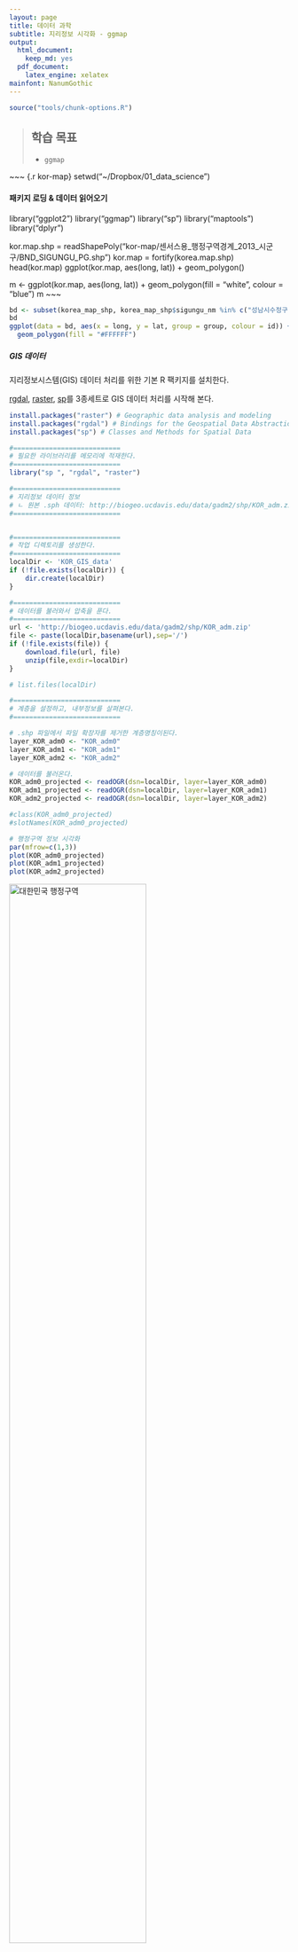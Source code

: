 ```yaml
---
layout: page
title: 데이터 과학
subtitle: 지리정보 시각화 - ggmap
output:
  html_document: 
    keep_md: yes
  pdf_document:
    latex_engine: xelatex
mainfont: NanumGothic
---
```


``` r
source("tools/chunk-options.R")
```

> ## 학습 목표 {.objectives}
>
> * `ggmap`



~~~ {.r kor-map}
setwd("~/Dropbox/01_data_science")

#### 패키지 로딩 & 데이터 읽어오기 ####
library("ggplot2")
library("ggmap")
library("sp")
library("maptools")
library("dplyr")

kor.map.shp = readShapePoly("kor-map/센서스용_행정구역경계_2013_시군구/BND_SIGUNGU_PG.shp")
kor.map = fortify(korea.map.shp)
head(kor.map)
ggplot(kor.map, aes(long, lat)) + geom_polygon()

m <- ggplot(kor.map, aes(long, lat)) + geom_polygon(fill = "white", colour = "blue")
m
~~~

``` .r
bd <- subset(korea_map_shp, korea_map_shp$sigungu_nm %in% c("성남시수정구","성남시중원구", "성남시분당구"))
bd
ggplot(data = bd, aes(x = long, y = lat, group = group, colour = id)) + 
  geom_polygon(fill = "#FFFFFF")
```


##### GIS 데이터

지리정보시스템(GIS) 데이터 처리를 위한 기본 R 팩키지를 설치한다.

[rgdal](http://www.rdocumentation.org/packages/rgdal), [raster](http://www.rdocumentation.org/packages/raster), [sp](http://www.rdocumentation.org/packages/sp)를 3종세트로 GIS 데이터 처리를 시작해 본다.

~~~ {.r}
install.packages("raster") # Geographic data analysis and modeling
install.packages("rgdal") # Bindings for the Geospatial Data Abstraction Library
install.packages("sp") # Classes and Methods for Spatial Data
~~~

~~~ {.r}
#===========================
# 필요한 라이브러리를 메모리에 적재한다.
#===========================
library("sp ", "rgdal", "raster")

#===========================
# 지리정보 데이터 정보
# ㄴ 원본 .sph 데이터: http://biogeo.ucdavis.edu/data/gadm2/shp/KOR_adm.zip
#===========================


#===========================
# 작업 디렉토리를 생성한다.
#===========================
localDir <- 'KOR_GIS_data'
if (!file.exists(localDir)) {
    dir.create(localDir)
}

#===========================
# 데이터를 불러와서 압축을 푼다.
#===========================
url <- 'http://biogeo.ucdavis.edu/data/gadm2/shp/KOR_adm.zip'
file <- paste(localDir,basename(url),sep='/')
if (!file.exists(file)) {
    download.file(url, file)
    unzip(file,exdir=localDir)
}

# list.files(localDir)

#===========================
# 계층을 설정하고, 내부정보를 살펴본다.
#===========================

# .shp 파일에서 파일 확장자를 제거한 계층명칭이된다.
layer_KOR_adm0 <- "KOR_adm0"  
layer_KOR_adm1 <- "KOR_adm1"  
layer_KOR_adm2 <- "KOR_adm2"  

# 데이터를 불러온다.
KOR_adm0_projected <- readOGR(dsn=localDir, layer=layer_KOR_adm0) 
KOR_adm1_projected <- readOGR(dsn=localDir, layer=layer_KOR_adm1) 
KOR_adm2_projected <- readOGR(dsn=localDir, layer=layer_KOR_adm2) 

#class(KOR_adm0_projected)
#slotNames(KOR_adm0_projected)

# 행정구역 정보 시각화
par(mfrow=c(1,3))
plot(KOR_adm0_projected)
plot(KOR_adm1_projected)
plot(KOR_adm2_projected)
~~~

<img src="fig/korea-admin-level.png" alt="대한민국 행정구역" width="70%" /> 

[Using R - Working with Geospatial Data](http://mazamascience.com/WorkingWithData/?p=1277)
[Raster Data in R - The Basics](http://neondataskills.org/R/Raster-Data-In-R/)


### `leaflet` 팩키지 


GoogleVis [^googlevis],  전세계 원자력 발전소 위치 [^powerplant]


[^googlevis]: [Plotting geo-spatial data on Google Maps in R](http://diggdata.in/post/51396519384/plotting-geo-spatial-data-on-google-maps-in-r)
[^powerplant]: [Nuclear Power plants](https://www.google.com/fusiontables/exporttable?query=select%20*%20from%201u4krB7NJ0Ppwzcd5h7uwOak3Reja4A7yVFIklw)





